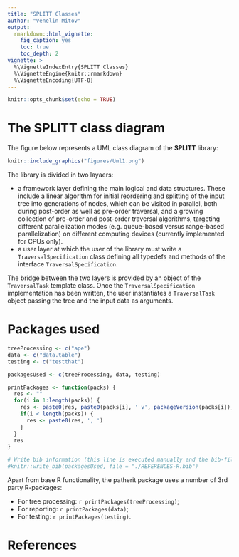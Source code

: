 ```yaml
---
title: "SPLITT Classes"
author: "Venelin Mitov"
output: 
  rmarkdown::html_vignette:
    fig_caption: yes
    toc: true
    toc_depth: 2
vignette: >
  %\VignetteIndexEntry{SPLITT Classes}
  %\VignetteEngine{knitr::rmarkdown}
  %\VignetteEncoding{UTF-8}
---
```


<!-- TODO Add the following to the header:

bibliography: REFERENCES.bib
-->

```r
knitr::opts_chunk$set(echo = TRUE)
```

# The **SPLITT** class diagram

The figure below represents a UML class diagram of the **SPLITT** library:


```r
knitr::include_graphics("figures/Uml1.png")
```

The library is divided in two layaers:

- a framework layer defining the main logical and data structures. These include a linear algorithm for initial reordering and splitting of the input tree into generations of nodes, which can be visited in parallel, both during post-order as well as pre-order traversal, and a growing collection of pre-order and post-order traversal algorithms, targeting different parallelization modes (e.g. queue-based versus range-based parallelization) on different computing devices (currently implemented for CPUs only).
- a user layer at which the user of the library must write a `TraversalSpecification` class defining all typedefs and methods of the interface `TraversalSpecification`. 

The bridge between the two layers is provided by an object of the `TraversalTask` template class. Once the `TraversalSpecification` implementation has been written, the user instantiates a `TraversalTask` object passing the tree and the input data as arguments.

# Packages used
```r
treeProcessing <- c("ape")
data <- c("data.table")
testing <- c("testthat")

packagesUsed <- c(treeProcessing, data, testing)

printPackages <- function(packs) {
  res <- ""
  for(i in 1:length(packs)) {
    res <- paste0(res, paste0(packs[i], ' v', packageVersion(packs[i]), ' [@R-', packs[i], ']'))
    if(i < length(packs)) {
      res <- paste0(res, ', ')
    }
  }
  res
}

# Write bib information (this line is executed manually and the bib-file is edited manually after that)
#knitr::write_bib(packagesUsed, file = "./REFERENCES-R.bib")
```

Apart from base R functionality, the patherit package uses a number of 3rd party R-packages:

* For tree processing: `r printPackages(treeProcessing)`;
* For reporting: `r printPackages(data)`;
* For testing: `r printPackages(testing)`.

# References

